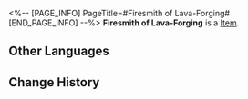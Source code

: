 <%-- [PAGE_INFO]
PageTitle=#Firesmith of Lava-Forging#
[END_PAGE_INFO] --%>
{{Item Infobox
|id          = 81074
|image       = Item Firesmith of Lava-Forging.png
|type        = 
|invCategory = 
|rarity      = 5
|effect      = 
|description = 
|source1     = [[Cavern of Corrosion: Stargazer Navalia]]
}}
'''Firesmith of Lava-Forging''' is a [[Item]].

==Other Languages==
{{Other Languages
|en   = Firesmith of Lava-Forging
|zhs  = 熔岩锻铸的火匠
|zht  = 熔岩鍛鑄的火匠
|ja   = 溶岩で鍛造する火匠
|ko   = 용암 단조의 화장(火匠)
|es   = Forjador de lava
|fr   = Lave de Forgefeu
|ru   = Кузнец огня и лавы
|th   = Firesmith of Lava-Forging
|vi   = Thợ Rèn Lửa Dung Nham
|de   = Feuerschmied der Lavaglut
|id   = Firesmith of Lava-Forging
|pt   = Artesão de Fogo da Forja de Lava
}}

==Change History==
{{Change History|2.0}}